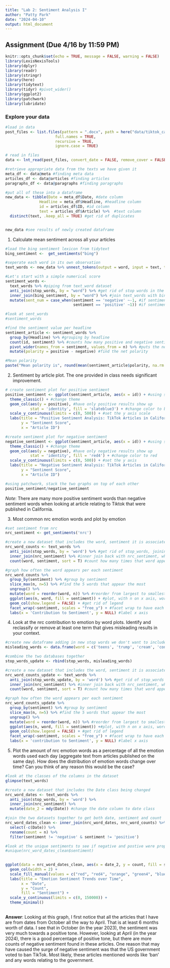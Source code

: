 ```yaml
---
title: "Lab 2: Sentiment Analysis I"
author: "Patty Park"
date: "2024-04-10"
output: html_document
---
```


## Assignment (Due 4/16 by 11:59 PM)

```r
knitr::opts_chunk$set(echo = TRUE, message = FALSE, warning = FALSE)
library(LexisNexisTools)
library(dplyr)
library(readr)
library(stringr)
library(here)
library(tidytext)
library(tidyr) #pivot_wider()
library(ggplot2)
library(patchwork)
library(lubridate)
```


### Explore your data

```r
#load in data
post_files <- list.files(pattern = ".docx", path = here("data/tiktok_california"),
                      full.names = TRUE, 
                      recursive = TRUE, 
                      ignore.case = TRUE)

# read in files
data <- lnt_read(post_files, convert_date = FALSE, remove_cover = FALSE)

```

```r
#retrieve appropriate data from the texts we have given it
meta_df <- data@meta #finding meta data
articles_df <- data@articles #finding articles
paragraphs_df <- data@paragraphs #finding paragraphs

#put all of these into a dataframe
new_data <- tibble(Date = meta_df$Date, #date column
               Headline = meta_df$Headline, #headline column
               id = articles_df$ID, #id column
               text = articles_df$Article) %>%  #text column
  distinct(text, .keep_all = TRUE) #get rid of duplicates


new_data #see results of newly created dataframe
```


1.  Calculate mean sentiment across all your articles

```r
#load the bing sentiment lexicon from tidytext
bing_sentiment <-  get_sentiments("bing")

#seperate each word in its own observation
text_words <- new_data %>% unnest_tokens(output = word, input = text, token = 'words')

#Let's start with a simple numerical score
sentiment_words <-  
  text_words %>% #piping from text_word dataset
  anti_join(stop_words, by = "word") %>% #get rid of stop words in the new dataset
  inner_join(bing_sentiment, by = "word") %>% #join text_words with bind_sentiment using inner_join to get what sentiment the word is
  mutate(sent_num = case_when(sentiment == 'negative' ~-1, #if sentiment is negative, put in -1
                              sentiment == 'positive' ~1)) #if sentiment is positive, put in 1

#look at sent_words
#sentiment_words

#find the sentiment value per headline
sentiment_article <- sentiment_words %>% 
  group_by(Headline) %>% #grouping by headline
  count(id, sentiment) %>% #counts how many positive and negative sentiments are in the articles by grouping them by id
  pivot_wider(names_from = sentiment, values_from = n) %>% #puts the negative and positives in the observation by counting the values from n
  mutate(polarity = positive - negative) #find the net polarity

#Mean polarity
paste("Mean polarity is", round(mean(sentiment_article$polarity, na.rm = TRUE), 3))
```


2.  Sentiment by article plot. The one provided in class needs significant improvement.

```r
# create sentiment plot for positive sentiment
positive_sentiment <- ggplot(sentiment_article, aes(x = id)) + #using sentiment_article dataset and id is on x axis
  theme_classic() + #change theme
  geom_col(aes(y = positive), #have only positive results show up
           stat = 'identity', fill = 'slateblue3') + #change color to blue
  scale_y_continuous(limits = c(0, 500)) + #set the y axis scale
  labs(title = "Positive Sentiment Analysis: TikTok Articles in California", #change labels
       y = "Sentiment Score",
       x = "Article ID")

#create sentiment plot for negative sentiment
negative_sentiment <- ggplot(sentiment_article, aes(x = id)) + #using sentiment_article datset and id is on x axis
  theme_classic() + #change theme
  geom_col(aes(y = negative), #have only negative results show up
           stat = 'identity', fill = 'red4') + #change color to red
  scale_y_continuous(limits = c(0, 500)) + #set the y axis
  labs(title = "Negative Sentiment Analysis: TikTok Articles in California", #change labels
       y = "Sentiment Score",
       x = "Article ID")

#using patchwork, stack the two graphs on top of each other
positive_sentiment/negative_sentiment

```

*Note*: There are many more positive sentiment words than negative sentiment words when looking at article relating to Tiktok that were published in California.


3.  Most common nrc emotion words and plot by emotion

```r
#set sentiment from nrc
nrc_sentiment <- get_sentiments('nrc')

#create a new dataset that includes the word, sentiment it is associated to, and how many times that word appears
nrc_word_counts <- text_words %>% 
  anti_join(stop_words, by = 'word') %>% #get rid of stop_words, joining by 'word'
  inner_join(nrc_sentiment) %>% #inner join back with nrc_sentiment, which has the sentiment words in it
  count(word, sentiment, sort = T) #count how many times that word appears, grouping by sentiment

#graph how often the word appears per each sentiment
nrc_word_counts %>% 
  group_by(sentiment) %>% #group by sentiment
  slice_max(n, n=5) %>% #find the 5 words that appear the most
  ungroup() %>% 
  mutate(word = reorder(word, n)) %>% #reorder from largest to smallest
  ggplot(aes(n, word, fill = sentiment)) + #plot, with n on x axis, word on y axis, and fill as sentiment
  geom_col(show.legend = FALSE) + #get rid of legend
  facet_wrap(~sentiment, scales = "free_y") + #facet wrap to have each sentiment appear in its own graph
  labs(x = 'Contribution to Sentiment', y = NULL) #label x axis
```


4.  Look at the nrc contribution to emotion by word plots. Identify and reclassify or remove at least one term that gives misleading results in your context.

```r
#create new dataframe adding in new stop words we don't want to include
misleading_words <- data.frame(word = c('teens', 'trump', 'cream', 'content', 'treat'), lexicon = c('text', 'text', 'text', 'text', 'text'))

#combine the two databases together
stop_words_update <- rbind(stop_words, misleading_words)

#create a new dataset that includes the word, sentiment it is associated to, and how many times that word appears
nrc_word_counts_update <- text_words %>% 
  anti_join(stop_words_update, by = 'word') %>% #get rid of stop_words using updated stop_words dataset, joining by 'word'
  inner_join(nrc_sentiment) %>% #inner join back with nrc_sentiment, which has the sentiment words in it
  count(word, sentiment, sort = T) #count how many times that word appears, grouping by sentiment

#graph how often the word appears per each sentiment
nrc_word_counts_update %>% 
  group_by(sentiment) %>% #group by sentiment
  slice_max(n, n=5) %>% #find the 5 words that appear the most
  ungroup() %>% 
  mutate(word = reorder(word, n)) %>% #reorder from largest to smallest
  ggplot(aes(n, word, fill = sentiment)) +#plot, with n on x axis, word on y axis, and fill as sentiment
  geom_col(show.legend = FALSE) + #get rid of legend
  facet_wrap(~sentiment, scales = "free_y") + #facet wrap to have each sentiment appear in its own graph
  labs(x = 'contribution to Sentiment', y = NULL) #label x axis
```

5.  Plot the amount of nrc emotion words as a percentage of all the emotion words used each day (aggregate text from articles published on the same day). How does the distribution of emotion words change over time? Can you think of any reason this would be the case?

```r
#look at the classes of the columns in the dataset
glimpse(text_words)

#create a new dataset that includes the Date class being changed
nrc_word_dates <- text_words %>% 
  anti_join(stop_words, by = 'word') %>% 
  inner_join(nrc_sentiment) %>% 
  mutate(date_2 = mdy(Date)) #change the date column to date class

#join the two datasets together to get both date, sentiment and count
nrc_word_dates_clean <- inner_join(nrc_word_dates, nrc_word_counts) %>% 
  select(-c(Date)) %>% 
  rename(count = n) %>% 
  filter(sentiment != 'negative' & sentiment != 'positive')

#look at the unique sentiments to see if negative and postive were properly filtered out
#unique(nrc_word_dates_clean$sentiment)
  

ggplot(data = nrc_word_dates_clean, aes(x = date_2, y = count, fill = sentiment)) +
  geom_col(width = 2) +
  scale_fill_manual(values = c("red", "red4", "orange", "green4", "blue", "purple", "cyan4", "pink4"))+
  labs(title = "Emotion Sentiment Trends over Time",
       x = "Date", 
       y = "Count",
       fill = "Sentiment") +
  scale_y_continuous(limits = c(0, 150000)) +
  theme_minimal()
  
```

**Answer**: Looking at this graph, I first notice that all the articles that I have are from dates from October all the way to April. That is at least 6 months worth of data. I see that in October (in the year 2023), the sentiment was very much towards a positive tone. However, looking at April (in the year 2024), there is a good percentage of positive tone, but there are more counts of negative sentiment found in these articles. One reason that may have caused the surge of negative sentiment was that the US government voted to ban TikTok. Most likely, these articles mentioned words like 'ban' and any words relating to the government.

